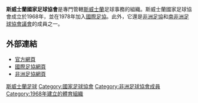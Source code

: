 {{國家足協
| Name                  = 斯威士蘭國家足球協會 
| Logo                  = <!-- 檔案不存在 Seychelles Football Federation.png ，可從英文維基百科取得 -->
| Founded               = 1968年
| FIFA affiliation      = 1978年
| Region                = [[非洲足協|非洲足協]]
| Region affiliation    = 1976年
| Subregion             = [[南非洲足球協會議會|南非洲足球協會議會]]
| Subregion affiliation = 1997年
| President             = Joseph Spivey
}}

'''斯威士蘭國家足球協會'''是專門管轄[[斯威士蘭|斯威士蘭]]足球事務的組織。斯威士蘭國家足球協會成立於1968年，並在1978年加入[[國際足協|國際足協]]。此外，它還是[[非洲足協|非洲足協]]和[[南非洲足球協會議會|南非洲足球協會議會]]的成員之一。

==外部連結==
* [http://www.nfas.org.sz 官方網頁] {{Wayback|url=http://www.nfas.org.sz/ |date=20060108181133 }}
* [http://www.fifa.com/associations/association=swz/index.html 國際足協網頁] {{Wayback|url=http://www.fifa.com/associations/association=swz/index.html |date=20180627203607 }}
* [http://www.cafonline.com/association/swaziland 非洲足協網頁] {{Wayback|url=http://www.cafonline.com/association/swaziland |date=20190227233420 }}

{{非洲足球協會成員}}

[[Category:斯威士蘭足球|]]
[[Category:國家足球協會|Category:國家足球協會]]
[[Category:非洲足球協會成員|Category:非洲足球協會成員]]
[[Category:1968年建立的體育組織|Category:1968年建立的體育組織]]